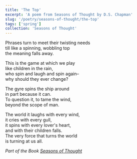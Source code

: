 ```yaml
---
title: 'The Top'
excerpt: 'A poem from Seasons of Thought by D.S. Chapman'
slug: '/poetry/seasons-of-thought/the-top'
tags: ['spring']
collection: 'Seasons of Thought'
---
```


Phrases turn to meet their twisting needs  
till like a spinning, wobbling top  
the meaning falls away.

This is the game at which we play  
like children in the rain,  
who spin and laugh and spin again–  
why should they ever change?

The gyre spins the ship around  
in part because it can.  
To question it, to tame the wind,  
beyond the scope of man.

The world it laughs with every wind,  
it cries with every gull,  
it spins with every lover's heart,  
and with their children falls.  
The very force that turns the world  
is turning at us all.

_Part of the Book [Seasons of Thought](/poetry/seasons-of-thought)_
